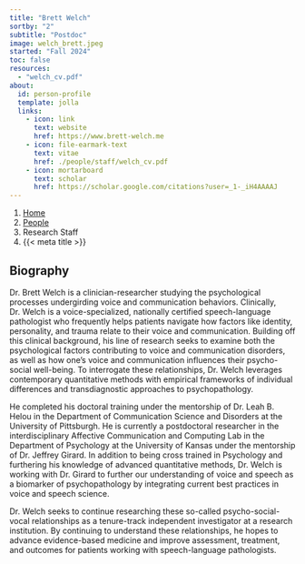 ```yaml
---
title: "Brett Welch"
sortby: "2"
subtitle: "Postdoc"
image: welch_brett.jpeg
started: "Fall 2024"
toc: false
resources: 
  - "welch_cv.pdf"
about:
  id: person-profile
  template: jolla
  links:
    - icon: link
      text: website
      href: https://www.brett-welch.me
    - icon: file-earmark-text
      text: vitae
      href: ./people/staff/welch_cv.pdf
    - icon: mortarboard
      text: scholar
      href: https://scholar.google.com/citations?user=_1-_iH4AAAAJ
---
```


```{=html}
<nav aria-label="breadcrumb">
  <ol class="breadcrumb">
    <li class="breadcrumb-item"><a href="../../index.html">Home</a></li>
    <li class="breadcrumb-item"><a href="../../people.html">People</a></li>
    <li class="breadcrumb-item active">Research Staff</li>
    <li class="breadcrumb-item active" aria-current="page">{{< meta title >}}</li>
  </ol>
</nav>
```

:::{#person-profile}
:::

## Biography
Dr. Brett Welch is a clinician-researcher studying the psychological processes undergirding voice and communication behaviors. Clinically, Dr. Welch is a voice-specialized, nationally certified speech-language pathologist who frequently helps patients navigate how factors like identity, personality, and trauma relate to their voice and communication. Building off this clinical background, his line of research seeks to examine both the psychological factors contributing to voice and communication disorders, as well as how one’s voice and communication influences their psycho-social well-being. To interrogate these relationships, Dr. Welch leverages contemporary quantitative methods with empirical frameworks of individual differences and transdiagnostic approaches to psychopathology.
 
He completed his doctoral training under the mentorship of Dr. Leah B. Helou in the Department of Communication Science and Disorders at the University of Pittsburgh. He is currently a postdoctoral researcher in the interdisciplinary Affective Communication and Computing Lab in the Department of Psychology at the University of Kansas under the mentorship of Dr. Jeffrey Girard. In addition to being cross trained in Psychology and furthering his knowledge of advanced quantitative methods, Dr. Welch is working with Dr. Girard to further our understanding of voice and speech as a biomarker of psychopathology by integrating current best practices in voice and speech science.
 
Dr. Welch seeks to continue researching these so-called psycho-social-vocal relationships as a tenure-track independent investigator at a research institution. By continuing to understand these relationships, he hopes to advance evidence-based medicine and improve assessment, treatment, and outcomes for patients working with speech-language pathologists.

